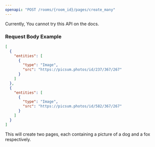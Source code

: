 ```yaml
---
openapi: "POST /rooms/{room_id}/pages/create_many"
---
```


Currently, You cannot try this API on the docs.

### Request Body Example

```json
[
  {
    "entities": [
      {
        "type": "Image",
        "src": "https://picsum.photos/id/237/367/267"
      }
    ]
  },
  {
    "entities": [
      {
        "type": "Image",
        "src": "https://picsum.photos/id/582/367/267"
      }
    ]
  }
]
```

This will create two pages, each containing a picture of a dog and a fox respectively.
